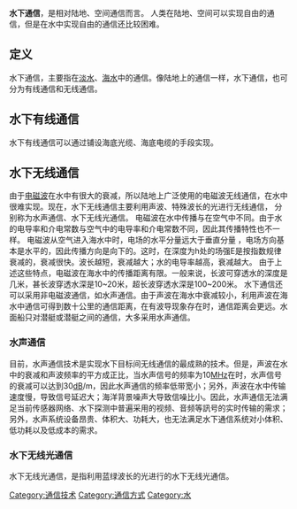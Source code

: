 {{unreferenced|time=2012-04-22T22:46:20+00:00}}
'''水下通信'''，是相对陆地、空间通信而言。 人类在陆地、空间可以实现自由的通信，但是在水中实现自由的通信还比较困难。
== 定义 ==
水下通信，主要指在[[淡水|淡水]]、[[海水|海水]]中的通信。像陆地上的通信一样，水下通信，也可分为有线通信和无线通信。
== 水下有线通信 ==
水下有线通信可以通过铺设海底光缆、海底电缆的手段实现。
== 水下无线通信 ==
由于[[电磁波|电磁波]]在水中有很大的衰减，所以陆地上广泛使用的电磁波无线通信，在水中很难实现。现在，水下无线通信主要利用声波、特殊波长的光进行无线通信， 分别称为水声通信、水下无线光通信。
电磁波在水中传播与在空气中不同。由于水的电导率和介电常数与空气中的电导率和介电常数不同，因此其传播特性也不一样。
电磁波从空气进入海水中时，电场的水平分量远大于垂直分量 ，电场方向基本是水平的，因此传播方向是向下的。这时，在深度为h处的场强E是按指数规律衰减的，衰减很快。波长越短，衰减越大；水的电导率越高，衰减越大。
由于上述这些特点，电磁波在海水中的传播距离有限。一般来说，长波可穿透水的深度是几米，甚长波穿透水深是10~20米，超长波穿透水深是100~200米。
水下通信还可以采用非电磁波通信，如水声通信。由于声波在海水中衰减较小，利用声波在海水中通信可得到数十公里的通信距离，在有波导现象存在时，通信距离会更远。水面船只对潜艇或潜艇之间的通信，大多采用水声通信。

=== 水声通信 ===
目前，水声通信技术是实现水下目标间无线通信的最成熟的技术。但是，声波在水中的衰减和声波频率的平方成正比，当水声信号的频率为10[[MHz|MHz]]在时，水声信号的衰减可以达到30[[dB|dB]]/m，因此水声通信的频率低带宽小；另外，声波在水中传输速度慢，导致信号延迟大；海洋背景噪声大导致信噪比小。因此，水声通信无法满足当前传感器网络、水下探测中普遍采用的视频、音频等訊号的实时传输的需求；另外，水声系统设备昂贵、体积大、功耗大，也无法满足水下通信系统对小体积、低功耗以及低成本的需求。

=== 水下无线光通信 ===
水下无线光通信，是指利用蓝绿波长的光进行的水下无线光通信。
[[Category:通信技术|Category:通信技术]]
[[Category:通信方式|Category:通信方式]]
[[Category:水|Category:水]]